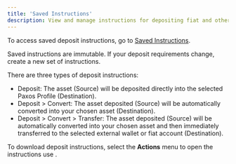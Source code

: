 ```yaml
---
title: 'Saved Instructions'
description: View and manage instructions for depositing fiat and other assets onto the Paxos platform.
---
```


[instructions]: https://dashboard.paxos.com/dashboard/saved-instructions

To access saved deposit instructions, go to [Saved Instructions][instructions].

<Tip>

Saved instructions are immutable.
If your deposit requirements change, create a new set of instructions.

</Tip>

There are three types of deposit instructions:

- Deposit: The asset (Source) will be deposited directly into the selected Paxos Profile (Destination).
- Deposit > Convert: The asset deposited (Source) will be automatically converted into your chosen asset (Destination).
- Deposit > Convert > Transfer: The asset deposited (Source) will be automatically converted into your chosen asset and then immediately transferred to the selected external wallet or fiat account (Destination).

To download deposit instructions, select the **Actions** menu to open the instructions use <ButtonAdd label="Export Instructions" />.
